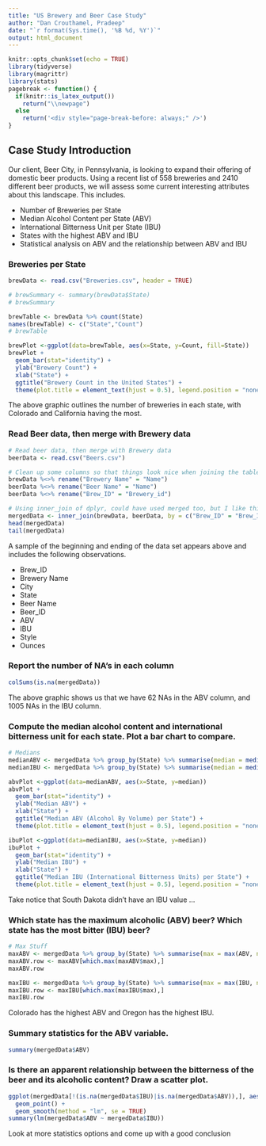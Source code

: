 ```yaml
---
title: "US Brewery and Beer Case Study"
author: "Dan Crouthamel, Pradeep"
date: "`r format(Sys.time(), '%B %d, %Y')`"
output: html_document
---
```


```r
knitr::opts_chunk$set(echo = TRUE)
library(tidyverse)
library(magrittr)
library(stats)
pagebreak <- function() {
  if(knitr::is_latex_output())
    return("\\newpage")
  else
    return('<div style="page-break-before: always;" />')
}
```

## Case Study Introduction
Our client, Beer City, in Pennsylvania, is looking to expand their offering of domestic beer products. Using a recent list of 558 breweries and 2410 different beer products, we will assess some current interesting attributes about this landscape. This includes.

*  Number of Breweries per State
*  Median Alcohol Content per State (ABV)
*  International Bitterness Unit per State (IBU)
*  States with the highest ABV and IBU
*  Statistical analysis on ABV and the relationship between ABV and IBU

### Breweries per State

```r
brewData <- read.csv("Breweries.csv", header = TRUE)

# brewSummary <- summary(brewData$State)
# brewSummary

brewTable <- brewData %>% count(State)
names(brewTable) <- c("State","Count")
# brewTable

brewPlot <-ggplot(data=brewTable, aes(x=State, y=Count, fill=State))
brewPlot +
  geom_bar(stat="identity") +
  ylab("Brewery Count") +
  xlab("State") +
  ggtitle("Brewery Count in the United States") +
  theme(plot.title = element_text(hjust = 0.5), legend.position = "none")
```

The above graphic outlines the number of breweries in each state, with Colorado and California having the most.

### Read Beer data, then merge with Brewery data

```r
# Read beer data, then merge with Brewery data
beerData <- read.csv("Beers.csv")

# Clean up some columns so that things look nice when joining the tables
brewData %<>% rename("Brewery Name" = "Name")
beerData %<>% rename("Beer Name" = "Name")
beerData %<>% rename("Brew_ID" = "Brewery_id")

# Using inner_join of dplyr, could have used merged too, but I like this better
mergedData <- inner_join(brewData, beerData, by = c("Brew_ID" = "Brew_ID"))
head(mergedData)
tail(mergedData)
```

A sample of the beginning and ending of the data set appears above and includes the following observations.

* Brew_ID
* Brewery Name
* City
* State
* Beer Name
* Beer_ID
* ABV
* IBU
* Style
* Ounces

### Report the number of NA's in each column

```r
colSums(is.na(mergedData))
```

The above graphic shows us that we have 62 NAs in the ABV column, and 1005 NAs in the IBU column.

### Compute the median alcohol content and international bitterness unit for each state. Plot a bar chart to compare.

```r

# Medians
medianABV <- mergedData %>% group_by(State) %>% summarise(median = median(ABV, na.rm = TRUE))
medianIBU <- mergedData %>% group_by(State) %>% summarise(median = median(IBU, na.rm = TRUE))

abvPlot <-ggplot(data=medianABV, aes(x=State, y=median))
abvPlot +
  geom_bar(stat="identity") +
  ylab("Median ABV") +
  xlab("State") +
  ggtitle("Median ABV (Alcohol By Volume) per State") +
  theme(plot.title = element_text(hjust = 0.5), legend.position = "none")

ibuPlot <-ggplot(data=medianIBU, aes(x=State, y=median))
ibuPlot +
  geom_bar(stat="identity") +
  ylab("Median IBU") +
  xlab("State") +
  ggtitle("Median IBU (International Bitterness Units) per State") +
  theme(plot.title = element_text(hjust = 0.5), legend.position = "none")
```

Take notice that South Dakota didn't have an IBU value ...

### Which state has the maximum alcoholic (ABV) beer? Which state has the most bitter (IBU) beer?


```r
# Max Stuff
maxABV <- mergedData %>% group_by(State) %>% summarise(max = max(ABV, na.rm = TRUE))
maxABV.row <- maxABV[which.max(maxABV$max),]
maxABV.row

maxIBU <- mergedData %>% group_by(State) %>% summarise(max = max(IBU, na.rm = TRUE))
maxIBU.row <- maxIBU[which.max(maxIBU$max),]
maxIBU.row
```

Colorado has the highest ABV and Oregon has the highest IBU.

### Summary statistics for the ABV variable.

```r
summary(mergedData$ABV)
```

### Is there an apparent relationship between the bitterness of the beer and its alcoholic content? Draw a scatter plot.

```r
ggplot(mergedData[!(is.na(mergedData$IBU)|is.na(mergedData$ABV)),], aes(x=IBU, y=ABV)) + 
  geom_point() + 
  geom_smooth(method = "lm", se = TRUE)
summary(lm(mergedData$ABV ~ mergedData$IBU))
```

Look at more statistics options and come up with a good conclusion






